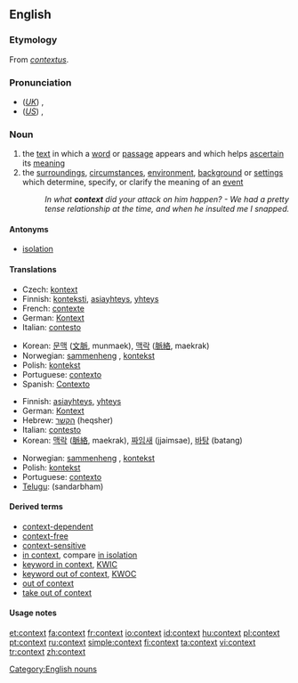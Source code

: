 {{wikipedia|dab=context}}
==English==

===Etymology===
From {{L.}} ''[[contextus]]''.

===Pronunciation===
* (''[[Received Pronunciation|UK]]'') {{IPA|/ˈkɒntɛkst/}}, {{SAMPA|/"kQntEkst/}}
* (''[[General American|US]]'') {{IPA|/ˈkɑːntɛkst/}}, {{SAMPA|/"kAntEkst/}}

===Noun===
{{en-noun}}

# the [[text]] in which a [[word]] or [[passage]] appears and which helps [[ascertain]] its [[meaning]]
# the [[surrounding]]s, [[circumstance]]s, [[environment]], [[background]] or [[setting]]s which determine, specify, or clarify the meaning of an [[event]]
#: ''In what '''context''' did your attack on him happen? - We had a pretty tense relationship at the time, and when he insulted me I snapped.''

====Antonyms====
* [[isolation]]

====Translations====
{{trans-top|text in which a word appears}}
* Czech: [[kontext]]
* Finnish: [[konteksti]], [[asiayhteys]], [[yhteys]]
* French: [[contexte]] {{m}}
* German: [[Kontext]] {{m}}
* Italian: [[contesto]] {{m}}
{{trans-mid}}
* Korean: [[문맥]] ([[文]][[脈]], munmaek), [[맥락]] ([[脈]][[絡]], maekrak)
* Norwegian: [[sammenheng]] {{m}}, [[kontekst]] {{m}}
* Polish: [[kontekst]] {{m}}
* Portuguese: [[contexto]] {{m}}
* Spanish: [[Contexto]]
{{trans-bottom}}

{{trans-top|circumstances or settings}}
* Finnish: [[asiayhteys]], [[yhteys]]
* German: [[Kontext]] {{m}}
* Hebrew: [[הקשר]] (heqsher) {{m}}
* Italian: [[contesto]] {{m}}
* Korean: [[맥락]] ([[脈]][[絡]], maekrak), [[짜임새]] (jjaimsae), [[바탕]] (batang)
{{trans-mid}}
* Norwegian: [[sammenheng]] {{m}}, [[kontekst]] {{m}}
* Polish: [[kontekst]] {{m}}
* Portuguese: [[contexto]] {{m}}
* [[Telugu]]: {{t|te|సందర్భం|sc=Telu}} (sandarbham)
{{trans-bottom}}

====Derived terms====
* [[context-dependent]]
* [[context-free]]
* [[context-sensitive]]
* [[in context]], compare [[in isolation]]
* [[keyword in context]], [[KWIC]]
* [[keyword out of context]], [[KWOC]]
* [[out of context]]
* [[take out of context]]

====Usage notes====
{{seeCites}}

[[Category:English nouns]]

[[et:context]]
[[fa:context]]
[[fr:context]]
[[io:context]]
[[id:context]]
[[hu:context]]
[[pl:context]]
[[pt:context]]
[[ru:context]]
[[simple:context]]
[[fi:context]]
[[ta:context]]
[[vi:context]]
[[tr:context]]
[[zh:context]]
